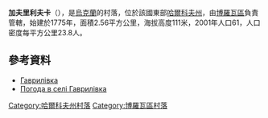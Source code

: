 {{coord|49|24|41|N|37|30|33|E|scale:100000_region:UA|display=title}}

'''加夫里利夫卡'''（{{lang-uk|Гаврилівка}}），是[[烏克蘭|烏克蘭]]的村落，位於該國東部[[哈爾科夫州|哈爾科夫州]]，由[[博羅瓦區|博羅瓦區]]負責管轄，始建於1775年，面積2.56平方公里，海拔高度111米，2001年人口61，人口密度每平方公里23.8人。

==參考資料==
* [http://gska2.rada.gov.ua/pls/z7502/A005?rdat1=09.01.2009&rf7571=32486 Гаврилівка]{{dead link|date=2017年11月 |bot=InternetArchiveBot |fix-attempted=yes }}
* [http://weather.in.ua/ua/har'kovskaja/4724 Погода в селі Гаврилівка]{{Wayback|url=http://weather.in.ua/ua/har'kovskaja/4724 |date=20160323030137 }}

{{DEFAULTSORT:Гаврилівка}}
[[Category:哈爾科夫州村落|Category:哈爾科夫州村落]]
[[Category:博羅瓦區村落|Category:博羅瓦區村落]]


{{Kharkiv-geo-stub}}